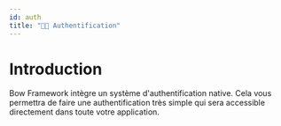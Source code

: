 ```yaml
---
id: auth
title: "👮🏽 Authentification"
---
```



# Introduction

Bow Framework intègre un système d'authentification native. Cela vous permettra de faire une authentification très simple qui sera accessible directement dans toute votre application.

<SuggestionFeature />

